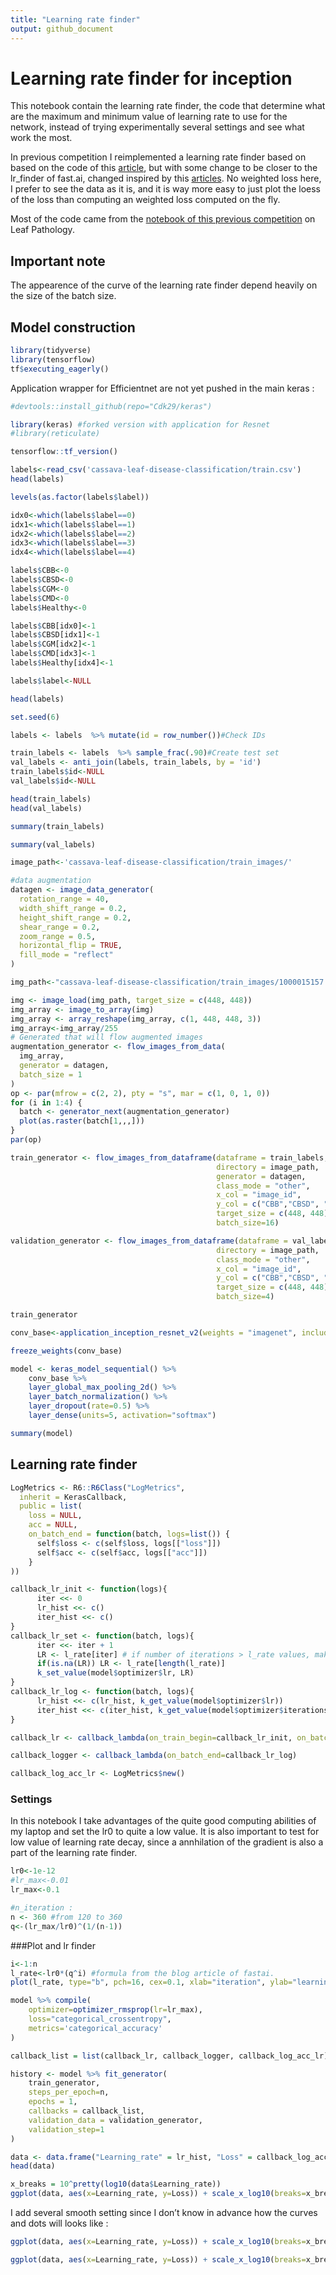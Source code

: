 ```yaml
---
title: "Learning rate finder"
output: github_document
---
```


# Learning rate finder for inception

This notebook contain the learning rate finder, the code that determine what are
the maximum and minimum value of learning rate to use for the network, instead of
trying experimentally several settings and see what work the most. 

In previous competition I reimplemented a learning rate finder based on based on 
the code of this [article](http://thecooldata.com/2019/01/learning-rate-finder-with-cifar10-keras-r/),
but with some change to be closer to the lr_finder of fast.ai, changed inspired 
by this [articles](https://sgugger.github.io/how-do-you-find-a-good-learning-rate.html).
No weighted loss here, I prefer to see the data as it is, and it is way more easy
to just plot the loess of the loss than computing an weighted loss computed on 
the fly.

Most of the code came from the [notebook of this previous competition](https://www.kaggle.com/cdk292/simple-resnet50-lr-finder-and-cyclic-lr-with-r) 
on Leaf Pathology.

## Important note 

The appearence of the curve of the learning rate finder depend heavily on the size of the batch size.

## Model construction

```r
library(tidyverse)
library(tensorflow)
tf$executing_eagerly()
```

Application wrapper for Efficientnet are not yet pushed in the main keras :

```r
#devtools::install_github(repo="Cdk29/keras")
```

```r
library(keras) #forked version with application for Resnet
#library(reticulate)
```

```r
tensorflow::tf_version()
```

```r
labels<-read_csv('cassava-leaf-disease-classification/train.csv')
head(labels)
```

```r
levels(as.factor(labels$label))
```

```r
idx0<-which(labels$label==0)
idx1<-which(labels$label==1)
idx2<-which(labels$label==2)
idx3<-which(labels$label==3)
idx4<-which(labels$label==4)
```

```r
labels$CBB<-0
labels$CBSD<-0
labels$CGM<-0
labels$CMD<-0
labels$Healthy<-0
```

```r
labels$CBB[idx0]<-1
labels$CBSD[idx1]<-1
labels$CGM[idx2]<-1
labels$CMD[idx3]<-1
labels$Healthy[idx4]<-1
```

```r
labels$label<-NULL
```

```r
head(labels)
```

```r
set.seed(6)

labels <- labels  %>% mutate(id = row_number())#Check IDs

train_labels <- labels  %>% sample_frac(.90)#Create test set
val_labels <- anti_join(labels, train_labels, by = 'id')
train_labels$id<-NULL
val_labels$id<-NULL

head(train_labels)
head(val_labels)
```

```r
summary(train_labels)
```

```r
summary(val_labels)
```

```r
image_path<-'cassava-leaf-disease-classification/train_images/'
```

```r
#data augmentation
datagen <- image_data_generator(
  rotation_range = 40,
  width_shift_range = 0.2,
  height_shift_range = 0.2,
  shear_range = 0.2,
  zoom_range = 0.5,
  horizontal_flip = TRUE,
  fill_mode = "reflect"
)
```

```r
img_path<-"cassava-leaf-disease-classification/train_images/1000015157.jpg"

img <- image_load(img_path, target_size = c(448, 448))
img_array <- image_to_array(img)
img_array <- array_reshape(img_array, c(1, 448, 448, 3))
img_array<-img_array/255
# Generated that will flow augmented images
augmentation_generator <- flow_images_from_data(
  img_array, 
  generator = datagen, 
  batch_size = 1 
)
op <- par(mfrow = c(2, 2), pty = "s", mar = c(1, 0, 1, 0))
for (i in 1:4) {
  batch <- generator_next(augmentation_generator)
  plot(as.raster(batch[1,,,]))
}
par(op)
```

```r
train_generator <- flow_images_from_dataframe(dataframe = train_labels, 
                                              directory = image_path,
                                              generator = datagen,
                                              class_mode = "other",
                                              x_col = "image_id",
                                              y_col = c("CBB","CBSD", "CGM", "CMD", "Healthy"),
                                              target_size = c(448, 448),
                                              batch_size=16)

validation_generator <- flow_images_from_dataframe(dataframe = val_labels, 
                                              directory = image_path,
                                              class_mode = "other",
                                              x_col = "image_id",
                                              y_col = c("CBB","CBSD", "CGM", "CMD", "Healthy"),
                                              target_size = c(448, 448),
                                              batch_size=4)
```

```r
train_generator
```


```r
conv_base<-application_inception_resnet_v2(weights = "imagenet", include_top = FALSE, input_shape = c(448, 448, 3))
```

```r
freeze_weights(conv_base)
```

```r
model <- keras_model_sequential() %>%
    conv_base %>% 
    layer_global_max_pooling_2d() %>% 
    layer_batch_normalization() %>% 
    layer_dropout(rate=0.5) %>%
    layer_dense(units=5, activation="softmax")
```

```r
summary(model)
```

## Learning rate finder 

```r
LogMetrics <- R6::R6Class("LogMetrics",
  inherit = KerasCallback,
  public = list(
    loss = NULL,
    acc = NULL,
    on_batch_end = function(batch, logs=list()) {
      self$loss <- c(self$loss, logs[["loss"]])
      self$acc <- c(self$acc, logs[["acc"]])
    }
))
```


```r
callback_lr_init <- function(logs){
      iter <<- 0
      lr_hist <<- c()
      iter_hist <<- c()
}
callback_lr_set <- function(batch, logs){
      iter <<- iter + 1
      LR <- l_rate[iter] # if number of iterations > l_rate values, make LR constant to last value
      if(is.na(LR)) LR <- l_rate[length(l_rate)]
      k_set_value(model$optimizer$lr, LR)
}
callback_lr_log <- function(batch, logs){
      lr_hist <<- c(lr_hist, k_get_value(model$optimizer$lr))
      iter_hist <<- c(iter_hist, k_get_value(model$optimizer$iterations))
}
```

```r
callback_lr <- callback_lambda(on_train_begin=callback_lr_init, on_batch_begin=callback_lr_set)

callback_logger <- callback_lambda(on_batch_end=callback_lr_log)

callback_log_acc_lr <- LogMetrics$new()
```

### Settings

In this notebook I take advantages of the quite good computing abilities of my 
laptop and set the lr0 to quite a low value. It is also important to test for low
value of learning rate decay, since a annhilation of the gradient is also a part 
of the learning rate finder.


```r
lr0<-1e-12
#lr_max<-0.01
lr_max<-0.1

#n_iteration :
n <- 360 #from 120 to 360
q<-(lr_max/lr0)^(1/(n-1))
```

###Plot and lr finder

```r
i<-1:n
l_rate<-lr0*(q^i) #formula from the blog article of fastai.
plot(l_rate, type="b", pch=16, cex=0.1, xlab="iteration", ylab="learning rate")
```

```r
model %>% compile(
    optimizer=optimizer_rmsprop(lr=lr_max),
    loss="categorical_crossentropy",
    metrics='categorical_accuracy'
)

callback_list = list(callback_lr, callback_logger, callback_log_acc_lr)

history <- model %>% fit_generator(
    train_generator,
    steps_per_epoch=n,
    epochs = 1,
    callbacks = callback_list,
    validation_data = validation_generator,
    validation_step=1
)
```

```r
data <- data.frame("Learning_rate" = lr_hist, "Loss" = callback_log_acc_lr$loss)
head(data)
```

```r
x_breaks = 10^pretty(log10(data$Learning_rate))
ggplot(data, aes(x=Learning_rate, y=Loss)) + scale_x_log10(breaks=x_breaks) + geom_point() +  geom_smooth(span = 0.5)
```

I add several smooth setting since I don't know in advance how the curves and dots
will looks like :

```r
ggplot(data, aes(x=Learning_rate, y=Loss)) + scale_x_log10(breaks=x_breaks) + geom_point() +  geom_smooth(span = 0.3)
```


```r
ggplot(data, aes(x=Learning_rate, y=Loss)) + scale_x_log10(breaks=x_breaks) + geom_point() +  geom_smooth(span = 0.8)
```